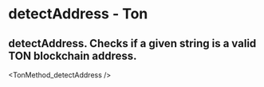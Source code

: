 # detectAddress - Ton

## detectAddress. Checks if a given string is a valid TON blockchain address.


<TonMethod_detectAddress />

